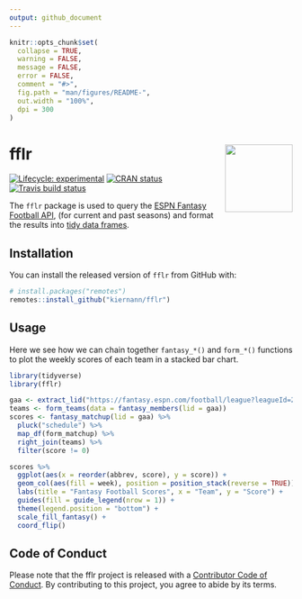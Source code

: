 ```yaml
---
output: github_document
---
```


<!-- README.md is generated from README.Rmd. Please edit that file -->

```r
knitr::opts_chunk$set(
  collapse = TRUE,
  warning = FALSE,
  message = FALSE,
  error = FALSE,
  comment = "#>",
  fig.path = "man/figures/README-",
  out.width = "100%",
  dpi = 300
)
```

# fflr <img src="man/figures/logo.png" align="right" width="120" />

<!-- badges: start -->
[![Lifecycle: experimental](https://img.shields.io/badge/lifecycle-experimental-orange.svg)](https://www.tidyverse.org/lifecycle/#experimental)
[![CRAN status](https://www.r-pkg.org/badges/version/fflr)](https://CRAN.R-project.org/package=fflr)
[![Travis build status](https://travis-ci.org/kiernann/fflr.svg?branch=master)](https://travis-ci.org/kiernann/fflr)
<!-- badges: end -->

The `fflr` package is used to query the [ESPN Fantasy Football API](https://fantasy.espn.com/apis/v3/games/ffl/), (for current and past seasons) and format the results into [tidy data frames](https://vita.had.co.nz/papers/tidy-data.pdf).

## Installation

You can install the released version of `fflr` from GitHub with:

```r
# install.packages("remotes")
remotes::install_github("kiernann/fflr")
```

## Usage

Here we see how we can chain together `fantasy_*()` and `form_*()` functions to plot the weekly scores of each team in a stacked bar chart.

```r
library(tidyverse)
library(fflr)

gaa <- extract_lid("https://fantasy.espn.com/football/league?leagueId=252353")
teams <- form_teams(data = fantasy_members(lid = gaa))
scores <- fantasy_matchup(lid = gaa) %>% 
  pluck("schedule") %>%
  map_df(form_matchup) %>% 
  right_join(teams) %>% 
  filter(score != 0)

scores %>% 
  ggplot(aes(x = reorder(abbrev, score), y = score)) +
  geom_col(aes(fill = week), position = position_stack(reverse = TRUE)) +
  labs(title = "Fantasy Football Scores", x = "Team", y = "Score") +
  guides(fill = guide_legend(nrow = 1)) +
  theme(legend.position = "bottom") +
  scale_fill_fantasy() +
  coord_flip()
```

## Code of Conduct

Please note that the fflr project is released with a 
[Contributor Code of Conduct][coc]. By contributing to this project, you agree
to abide by its terms.

[coc]: https://contributor-covenant.org/version/1/0/0/CODE_OF_CONDUCT.html
